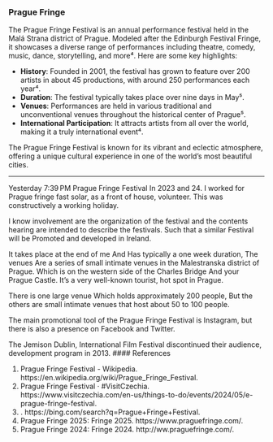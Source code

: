 <h3> Prague Fringe</h3>

The Prague Fringe Festival is an annual performance festival held in the Malá Strana district of Prague. Modeled after the Edinburgh Festival Fringe, it showcases a diverse range of performances including theatre, comedy, music, dance, storytelling, and more⁴. Here are some key highlights:

- **History**: Founded in 2001, the festival has grown to feature over 200 artists in about 45 productions, with around 250 performances each year⁴.
- **Duration**: The festival typically takes place over nine days in May⁵.
- **Venues**: Performances are held in various traditional and unconventional venues throughout the historical center of Prague⁵.
- **International Participation**: It attracts artists from all over the world, making it a truly international event⁴.

The Prague Fringe Festival is known for its vibrant and eclectic atmosphere, offering a unique cultural experience in one of the world's most beautiful cities.

-----------------------

Yesterday 7:39 PM
Prague Fringe Festival In 2023 and 24. I worked for Prague fringe fast solar, as a front of house, volunteer. This was constructively a working holiday. 

I know involvement are the organization of the festival and the contents hearing are intended to describe the festivals. Such that a similar Festival will be Promoted and developed in Ireland. 

It takes place at the end of me And Has typically a one week duration, The venues Are a series of small intimate venues in the Malestranska district of Prague. Which is on the western side of the Charles Bridge And your Prague Castle. It's a very well-known tourist, hot spot in Prague. 

There is one large venue Which holds approximately 200 people, But the others are small intimate venues that host about 50 to 100 people. 

The main promotional tool of the Prague Fringe Festival is Instagram, but there is also a presence on Facebook and Twitter. 

The Jemison Dublin, International Film Festival discontinued their audience, development program in 2013. 
#### References

(1) Prague Fringe Festival - Wikipedia. https://en.wikipedia.org/wiki/Prague_Fringe_Festival.
(2) Prague Fringe Festival · #VisitCzechia. https://www.visitczechia.com/en-us/things-to-do/events/2024/05/e-prague-fringe-festival.
(3) . https://bing.com/search?q=Prague+Fringe+Festival.
(4) Prague Fringe 2025: Fringe 2025. https://www.praguefringe.com/.
(5) Prague Fringe 2024: Fringe 2024. http://ww.praguefringe.com/.
